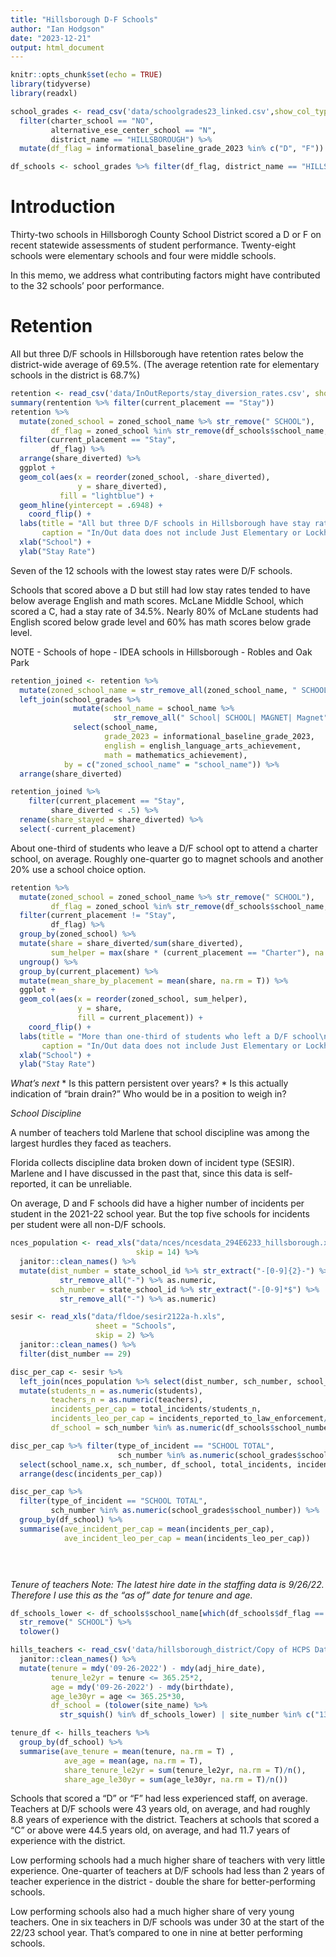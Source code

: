```yaml
---
title: "Hillsborough D-F Schools"
author: "Ian Hodgson"
date: "2023-12-21"
output: html_document
---
```


```r
knitr::opts_chunk$set(echo = TRUE)
library(tidyverse)
library(readxl)

school_grades <- read_csv('data/schoolgrades23_linked.csv',show_col_types = F) %>% 
  filter(charter_school == "NO", 
         alternative_ese_center_school == "N",
         district_name == "HILLSBOROUGH") %>% 
  mutate(df_flag = informational_baseline_grade_2023 %in% c("D", "F"))

df_schools <- school_grades %>% filter(df_flag, district_name == "HILLSBOROUGH")

```

# Introduction

Thirty-two schools in Hillsborogh County School District scored a D or F on recent statewide assessments of student performance. Twenty-eight schools were elementary schools and four were middle schools.

In this memo, we address what contributing factors might have contributed to the 32 schools' poor performance.

# Retention

All but three D/F schools in Hillsborough have retention rates below the district-wide average of 69.5%. (The average retention rate for elementary schools in the district is 68.7%)

```r
retention <- read_csv('data/InOutReports/stay_diversion_rates.csv', show_col_type=F)
summary(rentention %>% filter(current_placement == "Stay"))
retention %>% 
  mutate(zoned_school = zoned_school_name %>% str_remove(" SCHOOL"),
         df_flag = zoned_school %in% str_remove(df_schools$school_name," SCHOOL")) %>% 
  filter(current_placement == "Stay",
         df_flag) %>%
  arrange(share_diverted) %>% 
  ggplot +
  geom_col(aes(x = reorder(zoned_school, -share_diverted),
               y = share_diverted),
           fill = "lightblue") + 
  geom_hline(yintercept = .6948) + 
    coord_flip() + 
  labs(title = "All but three D/F schools in Hillsborough have stay rates below\nthe district average",
       caption = "In/Out data does not include Just Elementary or Lockhart Elementary") + 
  xlab("School") + 
  ylab("Stay Rate")
```

Seven of the 12 schools with the lowest stay rates were D/F schools.

Schools that scored above a D but still had low stay rates tended to have below average English and math scores. McLane Middle School, which scored a C, had a stay rate of 34.5%. Nearly 80% of McLane students had English scored below grade level and 60% has math scores below grade level.

NOTE - Schools of hope - IDEA schools in Hillsborough - Robles and Oak Park

```r
retention_joined <- retention %>% 
  mutate(zoned_school_name = str_remove_all(zoned_school_name, " SCHOOL| MAGNET")) %>%
  left_join(school_grades %>% 
              mutate(school_name = school_name %>% 
                       str_remove_all(" School| SCHOOL| MAGNET| Magnet")) %>% 
              select(school_name, 
                     grade_2023 = informational_baseline_grade_2023, 
                     english = english_language_arts_achievement, 
                     math = mathematics_achievement),
            by = c("zoned_school_name" = "school_name")) %>% 
  arrange(share_diverted)

retention_joined %>% 
    filter(current_placement == "Stay",
         share_diverted < .5) %>% 
  rename(share_stayed = share_diverted) %>% 
  select(-current_placement)
```

About one-third of students who leave a D/F school opt to attend a charter school, on average. Roughly one-quarter go to magnet schools and another 20% use a school choice option.

```r
retention %>% 
  mutate(zoned_school = zoned_school_name %>% str_remove(" SCHOOL"),
         df_flag = zoned_school %in% str_remove(df_schools$school_name," SCHOOL")) %>% 
  filter(current_placement != "Stay",
         df_flag) %>%
  group_by(zoned_school) %>% 
  mutate(share = share_diverted/sum(share_diverted),
         sum_helper = max(share * (current_placement == "Charter"), na.rm = T)) %>% 
  ungroup() %>% 
  group_by(current_placement) %>% 
  mutate(mean_share_by_placement = mean(share, na.rm = T)) %>% 
  ggplot +
  geom_col(aes(x = reorder(zoned_school, sum_helper),
               y = share, 
               fill = current_placement)) + 
    coord_flip() + 
  labs(title = "More than one-third of students who left a D/F school\nopted for a charter school, on average",
       caption = "In/Out data does not include Just Elementary or Lockhart Elementary") + 
  xlab("School") + 
  ylab("Stay Rate")
```

*What's next* \* Is this pattern persistent over years? \* Is this actually indication of "brain drain?" Who would be in a position to weigh in?

*School Discipline*

A number of teachers told Marlene that school discipline was among the largest hurdles they faced as teachers.

Florida collects discipline data broken down of incident type (SESIR). Marlene and I have discussed in the past that, since this data is self-reported, it can be unreliable.

On average, D and F schools did have a higher number of incidents per student in the 2021-22 school year. But the top five schools for incidents per student were all non-D/F schools.

```r
nces_population <- read_xls("data/nces/ncesdata_294E6233_hillsborough.xls",
                            skip = 14) %>% 
  janitor::clean_names() %>% 
  mutate(dist_number = state_school_id %>% str_extract("-[0-9]{2}-") %>% 
           str_remove_all("-") %>% as.numeric,
         sch_number = state_school_id %>% str_extract("-[0-9]*$") %>% 
           str_remove_all("-") %>% as.numeric)

sesir <- read_xls("data/fldoe/sesir2122a-h.xls",
                   sheet = "Schools",
                   skip = 2) %>% 
  janitor::clean_names() %>% 
  filter(dist_number == 29)

disc_per_cap <- sesir %>% 
  left_join(nces_population %>% select(dist_number, sch_number, school_name, students, teachers), by = c("dist_number", "sch_number")) %>% 
  mutate(students_n = as.numeric(students), 
         teachers_n = as.numeric(teachers),
         incidents_per_cap = total_incidents/students_n, 
         incidents_leo_per_cap = incidents_reported_to_law_enforcement/students_n,
         df_school = sch_number %in% as.numeric(df_schools$school_number))

disc_per_cap %>% filter(type_of_incident == "SCHOOL TOTAL",
                        sch_number %in% as.numeric(school_grades$school_number)) %>% 
  select(school_name.x, sch_number, df_school, total_incidents, incidents_per_cap, incidents_leo_per_cap) %>% 
  arrange(desc(incidents_per_cap))

disc_per_cap %>% 
  filter(type_of_incident == "SCHOOL TOTAL",
         sch_number %in% as.numeric(school_grades$school_number)) %>% 
  group_by(df_school) %>% 
  summarise(ave_incident_per_cap = mean(incidents_per_cap),
            ave_incident_leo_per_cap = mean(incidents_leo_per_cap))


  
```
*Tenure of teachers*
_Note: The latest hire date in the staffing data is 9/26/22. Therefore I use this as the "as of" date for tenure and age._
```r

df_schools_lower <- df_schools$school_name[which(df_schools$df_flag == T)] %>% 
  str_remove(" SCHOOL") %>% 
  tolower()

hills_teachers <- read_csv('data/hillsborough_district/Copy of HCPS Data-09202022 for D_F story-All teachers.csv') %>% 
  janitor::clean_names() %>% 
  mutate(tenure = mdy('09-26-2022') - mdy(adj_hire_date),
         tenure_le2yr = tenure <= 365.25*2,
         age = mdy('09-26-2022') - mdy(birthdate),
         age_le30yr = age <= 365.25*30,
         df_school = (tolower(site_name) %>% 
           str_squish() %in% df_schools_lower) | site_number %in% c("1324","0041","0055","1482"))

tenure_df <- hills_teachers %>% 
  group_by(df_school) %>% 
  summarise(ave_tenure = mean(tenure, na.rm = T) ,
            ave_age = mean(age, na.rm = T),
            share_tenure_le2yr = sum(tenure_le2yr, na.rm = T)/n(),
            share_age_le30yr = sum(age_le30yr, na.rm = T)/n())

```

Schools that scored a "D" or "F" had less experienced staff, on average. 
Teachers at D/F schools were 43 years old, on average, and had roughly 8.8 years of experience with the district. Teachers at schools that scored a "C" or above were 44.5 years old, on average, and had 11.7 years of experience with the district.

Low performing schools had a much higher share of teachers with very little experience. One-quarter of teachers at D/F schools had less than 2 years of teacher experience in the district - double the share for better-performing schools.

Low performing schools also had a much higher share of very young teachers. One in six teachers in D/F schools was under 30 at the start of the 22/23 school year. That's compared to one in nine at better performing schools.